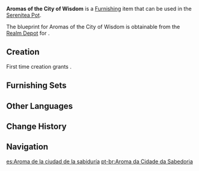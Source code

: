{{Furnishing Infobox
|id             = 370720
|image          = Item Aromas of the City of Wisdom.png
|category       = Building
|subcategory    = Sumeru
|quality        = 3
|adeptal_energy = 60
|load           = 810
|reduced_load   = 404
|description    = An orderly and traditional commercial building with the same appearance and construction as [[Puspa Café]] in [[Sumeru City]]. According to some sources, Puspa Café spent a large sum of money to hire scholars to analyze the building's structure. After prudently considering the connection between airflow and customer experience, they decided to only put one dining floor to use. Nowadays, a mouthwatering aroma is always wafting out of the café. Is it possibly connected to this architectural decision...?
|mention        = 
|blueprint      = Realm Depot
|source1        = 
}}
'''Aromas of the City of Wisdom''' is a [[Furnishing]] item that can be used in the [[Serenitea Pot]].

The blueprint for Aromas of the City of Wisdom is obtainable from the [[Realm Depot]] for {{Item|Realm Currency|24|x=160}}.

==Creation==
First time creation grants {{Item|Trust|24|x=60}}.
{{Recipe
|type = Creation
|time = 14h
|Adhigama Wood = 8
|White Iron Chunk = 4
|sort = Adhigama Wood;White Iron Chunk
}}

==Furnishing Sets==
{{Craft Usage}}

==Other Languages==
{{Other Languages
|default_hidden = 1
|en      = Aromas of the City of Wisdom
|zhs     = 「智慧之城的香风」
|zhs_rm  = "Zhìhuì zhī Chéng de Xiāngfēng"
|zht     = 「智慧之城的香風」
|zht_rm  = "Zhìhuì zhī Chéng de Xiāngfēng"
|ja      = 「知恵の都の芳醇」
|ja_rm   = "Chie no Miyako no Houjun"
|ko      = 「지혜의 성의 향기」
|ko_rm   = "Jihye-ui Seong-ui Hyanggi"
|es      = Aroma de la ciudad de la sabiduría
|fr      = «&nbsp;Arômes de la cité de la sagesse&nbsp;»
|ru      = Ароматы города мудрости
|th      = "กลิ่นหอมในเมืองแห่งปัญญา"
|th_rm   = 
|vi      = Làn Gió Thơm Của Thành Phố Trí Tuệ
|de      = „Die Aromen der Stadt der Weisheit“
|id      = Aroma Kota Kebijaksanaan
|pt      = Aroma da Cidade da Sabedoria
|tr      = Bilgelik Şehrinin Kokuları
|it      = Aromi della Città della Saggezza
}}

==Change History==
{{Change History|3.2}}

==Navigation==
{{Furnishing Navbox|exterior}}

[[es:Aroma de la ciudad de la sabiduría]]
[[pt-br:Aroma da Cidade da Sabedoria]]